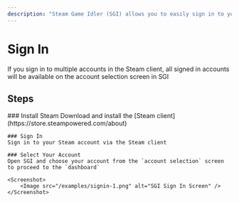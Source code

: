 ```yaml
---
description: "Steam Game Idler (SGI) allows you to easily sign in to your Steam account and access the dashboard."
---
```





# Sign In

<Callout type='info'>
    If you sign in to multiple accounts in the Steam client, all signed in accounts will be available on the account selection screen in SGI
</Callout>

## Steps

<Steps>
    ### Install Steam
    Download and install the [Steam client](https://store.steampowered.com/about)

    ### Sign In
    Sign in to your Steam account via the Steam client

    ### Select Your Account
    Open SGI and choose your account from the `account selection` screen to proceed to the `dashboard`

    <Screenshot>
        <Image src="/examples/signin-1.png" alt="SGI Sign In Screen" />
    </Screenshot>
</Steps>